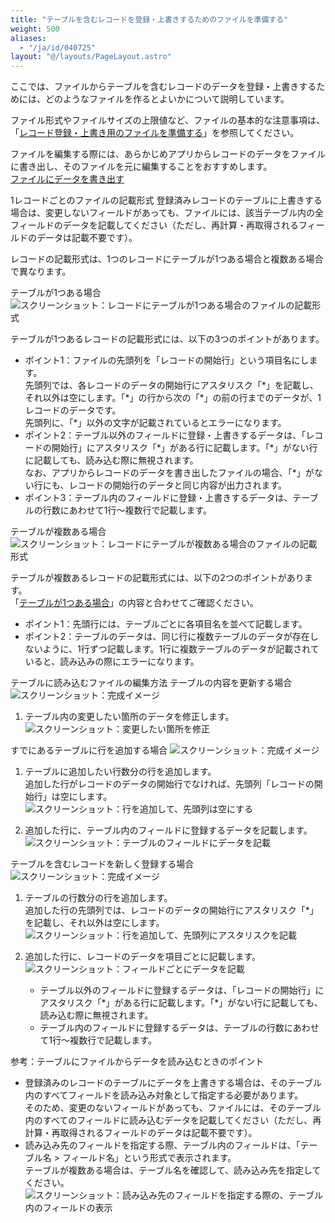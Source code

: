 ```yaml
---
title: "テーブルを含むレコードを登録・上書きするためのファイルを準備する"
weight: 500
aliases:
  - "/ja/id/040725"
layout: "@/layouts/PageLayout.astro"
---
```




ここでは、ファイルからテーブルを含むレコードのデータを登録・上書きするためには、どのようなファイルを作るとよいかについて説明しています。

ファイル形式やファイルサイズの上限値など、ファイルの基本的な注意事項は、「[レコード登録・上書き用のファイルを準備する](/k/ja/id/040771.html)」を参照してください。

ファイルを編集する際には、あらかじめアプリからレコードのデータをファイルに書き出し、そのファイルを元に編集することをおすすめします。  
[ファイルにデータを書き出す](/k/ja/id/040452.html)

<Heading id="import_records_import_file_table_10">1レコードごとのファイルの記載形式</Heading>
登録済みレコードのテーブルに上書きする場合は、変更しないフィールドがあっても、ファイルには、該当テーブル内の全フィールドのデータを記載してください（ただし、再計算・再取得されるフィールドのデータは記載不要です）。

レコードの記載形式は、1つのレコードにテーブルが1つある場合と複数ある場合で異なります。

<Heading level={3} id="import_records_import_file_table_1010">テーブルが1つある場合</Heading>
<Img src="/k/kintone/img-ja/import_file_table_01.png" alt="スクリーンショット：レコードにテーブルが1つある場合のファイルの記載形式" />

テーブルが1つあるレコードの記載形式には、以下の3つのポイントがあります。

* ポイント1：ファイルの先頭列を「レコードの開始行」という項目名にします。  
  先頭列では、各レコードのデータの開始行にアスタリスク「\*」を記載し、それ以外は空にします。「\*」の行から次の「\*」の前の行までのデータが、1レコードのデータです。  
  先頭列に、「\*」以外の文字が記載されているとエラーになります。
* ポイント2：テーブル以外のフィールドに登録・上書きするデータは、「レコードの開始行」にアスタリスク「\*」がある行に記載します。「\*」がない行に記載しても、読み込む際に無視されます。  
  なお、アプリからレコードのデータを書き出したファイルの場合、「\*」がない行にも、レコードの開始行のデータと同じ内容が出力されます。
* ポイント3：テーブル内のフィールドに登録・上書きするデータは、テーブルの行数にあわせて1行～複数行で記載します。  

<Heading level={3} id="import_records_import_file_table_1020">テーブルが複数ある場合</Heading>
<Img src="/k/kintone/img-ja/import_file_table_13.png" alt="スクリーンショット：レコードにテーブルが複数ある場合のファイルの記載形式" />

テーブルが複数あるレコードの記載形式には、以下の2つのポイントがあります。  
「[テーブルが1つある場合](/k/ja/id/040725.html#import_records_import_file_table_1010)」の内容と合わせてご確認ください。

* ポイント1：先頭行には、テーブルごとに各項目名を並べて記載します。
* ポイント2：テーブルのデータは、同じ行に複数テーブルのデータが存在しないように、1行ずつ記載します。1行に複数テーブルのデータが記載されていると、読み込みの際にエラーになります。

<Heading id="import_records_import_file_table_20">テーブルに読み込むファイルの編集方法</Heading>
<Heading level={3} id="import_records_import_file_table_2010">テーブルの内容を更新する場合</Heading>
<Img src="/k/kintone/img-ja/import_file_table_10.png" alt="スクリーンショット：完成イメージ" />

1. テーブル内の変更したい箇所のデータを修正します。  
   <Img src="/k/kintone/img-ja/import_file_table_06.png" alt="スクリーンショット：変更したい箇所を修正" />

<Heading level={3} id="import_records_import_file_table_2020">すでにあるテーブルに行を追加する場合</Heading>
<Img src="/k/kintone/img-ja/import_file_table_08.png" alt="スクリーンショット：完成イメージ" />

1. テーブルに追加したい行数分の行を追加します。  
  追加した行がレコードのデータの開始行でなければ、先頭列「レコードの開始行」は空にします。  
   <Img src="/k/kintone/img-ja/import_file_table_05.png" alt="スクリーンショット：行を追加して、先頭列は空にする" />

1. 追加した行に、テーブル内のフィールドに登録するデータを記載します。  
   <Img src="/k/kintone/img-ja/import_file_table_09.png" alt="スクリーンショット：テーブルのフィールドにデータを記載" />

<Heading level={3} id="import_records_import_file_table_2030">テーブルを含むレコードを新しく登録する場合</Heading>
<Img src="/k/kintone/img-ja/import_file_table_07.png" alt="スクリーンショット：完成イメージ" />

1. テーブルの行数分の行を追加します。  
  追加した行の先頭列では、レコードのデータの開始行にアスタリスク「*」を記載し、それ以外は空にします。  
   <Img src="/k/kintone/img-ja/import_file_table_03.png" alt="スクリーンショット：行を追加して、先頭列にアスタリスクを記載" />

1. 追加した行に、レコードのデータを項目ごとに記載します。
   <Img src="/k/kintone/img-ja/import_file_table_04.png" alt="スクリーンショット：フィールドごとにデータを記載" />
   * テーブル以外のフィールドに登録するデータは、「レコードの開始行」にアスタリスク「\*」がある行に記載します。「\*」がない行に記載しても、読み込む際に無視されます。
   * テーブル内のフィールドに登録するデータは、テーブルの行数にあわせて1行～複数行で記載します。

<Heading id="import_records_import_file_table_30">参考：テーブルにファイルからデータを読み込むときのポイント</Heading>
* 登録済みのレコードのテーブルにデータを上書きする場合は、そのテーブル内のすべてフィールドを読み込み対象として指定する必要があります。  
  そのため、変更のないフィールドがあっても、ファイルには、そのテーブル内のすべてのフィールドに読み込むデータを記載してください（ただし、再計算・再取得されるフィールドのデータは記載不要です）。
* 読み込み先のフィールドを指定する際、テーブル内のフィールドは、「テーブル名 > フィールド名」という形式で表示されます。  
  テーブルが複数ある場合は、テーブル名を確認して、読み込み先を指定してください。
  <Img src="/k/kintone/img-ja/import_file_table_02.png" alt="スクリーンショット：読み込み先のフィールドを指定する際の、テーブル内のフィールドの表示" />
